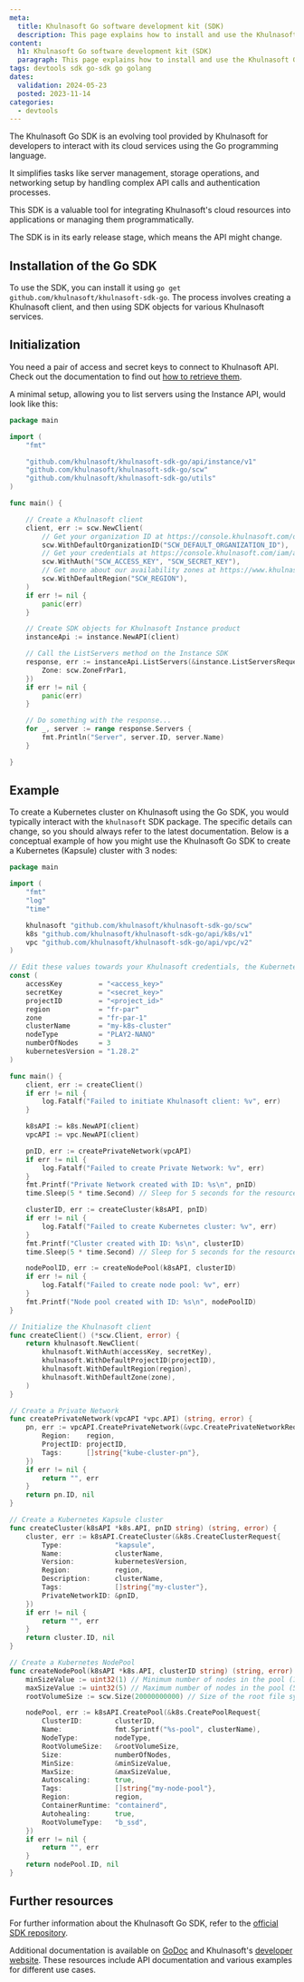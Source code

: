 ```yaml
---
meta:
  title: Khulnasoft Go software development kit (SDK)
  description: This page explains how to install and use the Khulnasoft Go software development kit (SDK)
content:
  h1: Khulnasoft Go software development kit (SDK)
  paragraph: This page explains how to install and use the Khulnasoft Go software development kit (SDK)
tags: devtools sdk go-sdk go golang
dates:
  validation: 2024-05-23
  posted: 2023-11-14
categories:
  - devtools
---
```


The Khulnasoft Go SDK is an evolving tool provided by Khulnasoft for developers to interact with its cloud services using the Go programming language.

It simplifies tasks like server management, storage operations, and networking setup by handling complex API calls and authentication processes.

This SDK is a valuable tool for integrating Khulnasoft's cloud resources into applications or managing them programmatically.

<Message type="important">
  The SDK is in its early release stage, which means the API might change.
</Message>

## Installation of the Go SDK

To use the SDK, you can install it using `go get github.com/khulnasoft/khulnasoft-sdk-go`.
The process involves creating a Khulnasoft client, and then using SDK objects for various Khulnasoft services.

## Initialization

You need a pair of access and secret keys to connect to Khulnasoft API. Check out the documentation to find out [how to retrieve them](/identity-and-access-management/iam/how-to/create-api-keys/).

A minimal setup, allowing you to list servers using the Instance API, would look like this:

```go
package main

import (
	"fmt"

	"github.com/khulnasoft/khulnasoft-sdk-go/api/instance/v1"
	"github.com/khulnasoft/khulnasoft-sdk-go/scw"
	"github.com/khulnasoft/khulnasoft-sdk-go/utils"
)

func main() {

	// Create a Khulnasoft client
	client, err := scw.NewClient(
		// Get your organization ID at https://console.khulnasoft.com/organization/settings
		scw.WithDefaultOrganizationID("SCW_DEFAULT_ORGANIZATION_ID"),
		// Get your credentials at https://console.khulnasoft.com/iam/api-keys
		scw.WithAuth("SCW_ACCESS_KEY", "SCW_SECRET_KEY"),
		// Get more about our availability zones at https://www.khulnasoft.com/en/docs/console/account/reference-content/products-availability/
		scw.WithDefaultRegion("SCW_REGION"),
	)
	if err != nil {
		panic(err)
	}

	// Create SDK objects for Khulnasoft Instance product
	instanceApi := instance.NewAPI(client)

	// Call the ListServers method on the Instance SDK
	response, err := instanceApi.ListServers(&instance.ListServersRequest{
		Zone: scw.ZoneFrPar1,
	})
	if err != nil {
		panic(err)
	}

	// Do something with the response...
	for _, server := range response.Servers {
		fmt.Println("Server", server.ID, server.Name)
	}

}
```

## Example

To create a Kubernetes cluster on Khulnasoft using the Go SDK, you would typically interact with the `khulnasoft` SDK package. The specific details can change, so you should always refer to the latest documentation. 
Below is a conceptual example of how you might use the Khulnasoft Go SDK to create a Kubernetes (Kapsule) cluster with 3 nodes:

```go
package main

import (
	"fmt"
	"log"
	"time"

	khulnasoft "github.com/khulnasoft/khulnasoft-sdk-go/scw"
	k8s "github.com/khulnasoft/khulnasoft-sdk-go/api/k8s/v1"
	vpc "github.com/khulnasoft/khulnasoft-sdk-go/api/vpc/v2"
)

// Edit these values towards your Khulnasoft credentials, the Kubernetes version and the type of nodes you want to use.
const (
	accessKey         = "<access_key>"
	secretKey         = "<secret_key>"
	projectID         = "<project_id>"
	region            = "fr-par"
	zone              = "fr-par-1"
	clusterName       = "my-k8s-cluster"
	nodeType          = "PLAY2-NANO"
	numberOfNodes     = 3
	kubernetesVersion = "1.28.2"
)

func main() {
	client, err := createClient()
	if err != nil {
		log.Fatalf("Failed to initiate Khulnasoft client: %v", err)
	}

	k8sAPI := k8s.NewAPI(client)
	vpcAPI := vpc.NewAPI(client)

	pnID, err := createPrivateNetwork(vpcAPI)
	if err != nil {
		log.Fatalf("Failed to create Private Network: %v", err)
	}
	fmt.Printf("Private Network created with ID: %s\n", pnID)
	time.Sleep(5 * time.Second) // Sleep for 5 seconds for the resource to become available

	clusterID, err := createCluster(k8sAPI, pnID)
	if err != nil {
		log.Fatalf("Failed to create Kubernetes cluster: %v", err)
	}
	fmt.Printf("Cluster created with ID: %s\n", clusterID)
	time.Sleep(5 * time.Second) // Sleep for 5 seconds for the resource to become available

	nodePoolID, err := createNodePool(k8sAPI, clusterID)
	if err != nil {
		log.Fatalf("Failed to create node pool: %v", err)
	}
	fmt.Printf("Node pool created with ID: %s\n", nodePoolID)
}

// Initialize the Khulnasoft client
func createClient() (*scw.Client, error) {
	return khulnasoft.NewClient(
		khulnasoft.WithAuth(accessKey, secretKey),
		khulnasoft.WithDefaultProjectID(projectID),
		khulnasoft.WithDefaultRegion(region),
		khulnasoft.WithDefaultZone(zone),
	)
}

// Create a Private Network
func createPrivateNetwork(vpcAPI *vpc.API) (string, error) {
	pn, err := vpcAPI.CreatePrivateNetwork(&vpc.CreatePrivateNetworkRequest{
		Region:    region,
		ProjectID: projectID,
		Tags:      []string{"kube-cluster-pn"},
	})
	if err != nil {
		return "", err
	}
	return pn.ID, nil
}

// Create a Kubernetes Kapsule cluster
func createCluster(k8sAPI *k8s.API, pnID string) (string, error) {
	cluster, err := k8sAPI.CreateCluster(&k8s.CreateClusterRequest{
		Type:             "kapsule",
		Name:             clusterName,
		Version:          kubernetesVersion,
		Region:           region,
		Description:      clusterName,
		Tags:             []string{"my-cluster"},
		PrivateNetworkID: &pnID,
	})
	if err != nil {
		return "", err
	}
	return cluster.ID, nil
}

// Create a Kubernetes NodePool
func createNodePool(k8sAPI *k8s.API, clusterID string) (string, error) {
	minSizeValue := uint32(1) // Minimum number of nodes in the pool (1)
	maxSizeValue := uint32(5) // Maximum number of nodes in the pool (5)
	rootVolumeSize := scw.Size(20000000000) // Size of the root file system (20GB)

	nodePool, err := k8sAPI.CreatePool(&k8s.CreatePoolRequest{
		ClusterID:        clusterID,
		Name:             fmt.Sprintf("%s-pool", clusterName),
		NodeType:         nodeType,
		RootVolumeSize:   &rootVolumeSize,
		Size:             numberOfNodes,
		MinSize:          &minSizeValue,
		MaxSize:          &maxSizeValue,
		Autoscaling:      true,
		Tags:             []string{"my-node-pool"},
		Region:           region,
		ContainerRuntime: "containerd",
		Autohealing:      true,
		RootVolumeType:   "b_ssd",
	})
	if err != nil {
		return "", err
	}
	return nodePool.ID, nil
}
```

## Further resources

For further information about the Khulnasoft Go SDK, refer to the [official SDK repository](https://github.com/khulnasoft/khulnasoft-sdk-go).

Additional documentation is available on [GoDoc](https://pkg.go.dev/github.com/khulnasoft/khulnasoft-sdk-go#readme-documentation) and Khulnasoft's [developer website](https://www.khulnasoft.com/en/developers/). These resources include API documentation and various examples for different use cases.